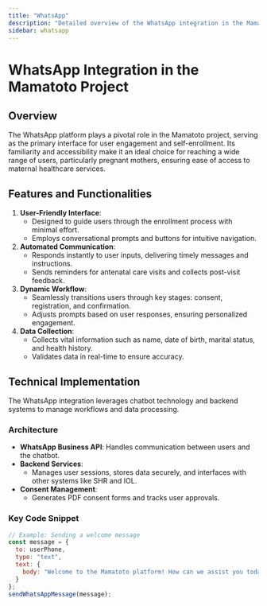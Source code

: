 ```yaml
---
title: "WhatsApp"
description: "Detailed overview of the WhatsApp integration in the Mamatoto project."
sidebar: whatsapp
---
```


# WhatsApp Integration in the Mamatoto Project

## Overview
The WhatsApp platform plays a pivotal role in the Mamatoto project, serving as the primary interface for user engagement and self-enrollment. Its familiarity and accessibility make it an ideal choice for reaching a wide range of users, particularly pregnant mothers, ensuring ease of access to maternal healthcare services.

## Features and Functionalities
1. **User-Friendly Interface**:
   - Designed to guide users through the enrollment process with minimal effort.
   - Employs conversational prompts and buttons for intuitive navigation.

2. **Automated Communication**:
   - Responds instantly to user inputs, delivering timely messages and instructions.
   - Sends reminders for antenatal care visits and collects post-visit feedback.

3. **Dynamic Workflow**:
   - Seamlessly transitions users through key stages: consent, registration, and confirmation.
   - Adjusts prompts based on user responses, ensuring personalized engagement.

4. **Data Collection**:
   - Collects vital information such as name, date of birth, marital status, and health history.
   - Validates data in real-time to ensure accuracy.

## Technical Implementation
The WhatsApp integration leverages chatbot technology and backend systems to manage workflows and data processing.

### Architecture
- **WhatsApp Business API**:
  Handles communication between users and the chatbot.
- **Backend Services**:
  - Manages user sessions, stores data securely, and interfaces with other systems like SHR and IOL.
- **Consent Management**:
  - Generates PDF consent forms and tracks user approvals.

### Key Code Snippet
```javascript
// Example: Sending a welcome message
const message = {
  to: userPhone,
  type: "text",
  text: {
    body: "Welcome to the Mamatoto platform! How can we assist you today? Please select an option:\n1. Register\n2. Ask a Question"
  }
};
sendWhatsAppMessage(message);
```
